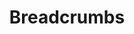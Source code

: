 ---
title: Breadcrumbs
description: breadcrumbs
categories:
- navigation
image :
  url : './breadcrumbs.jpg'
  alt : 'Form layout'
---